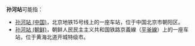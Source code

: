 '''孙河站'''可能指：

* [[孙河站_(中国)|孙河站 (中国)]]，北京地铁15号线上的一座车站，位于中国北京市朝阳区。
* [[孙河站_(朝鲜)|孙河站 (朝鲜)]]，朝鲜人民民主主义共和国铁路京義線（[[平釜線|平釜線]]）上的一座车站，位于黄海北道开城特级市。

{{disambig|Cat=三字车站名消歧义}}